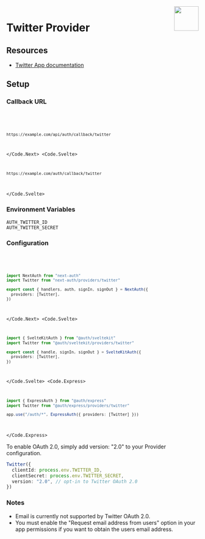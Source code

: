 
<img align="right" src="/img/providers/twitter.svg" height="64" width="64" />

# Twitter Provider

## Resources

- [Twitter App documentation](https://developer.twitter.com/en/apps)

## Setup

### Callback URL

<Code>
  <Code.Next>

```bash
https://example.com/api/auth/callback/twitter
```

  </Code.Next>
  <Code.Svelte>

```bash
https://example.com/auth/callback/twitter
```

  </Code.Svelte>
</Code>

### Environment Variables

```
AUTH_TWITTER_ID
AUTH_TWITTER_SECRET
```

### Configuration

<Code>
  <Code.Next>

```ts filename="/auth.ts"
import NextAuth from "next-auth"
import Twitter from "next-auth/providers/twitter"

export const { handlers, auth, signIn, signOut } = NextAuth({
  providers: [Twitter],
})
```

  </Code.Next>
  <Code.Svelte>

```ts filename="/src/auth.ts"
import { SvelteKitAuth } from "@auth/sveltekit"
import Twitter from "@auth/sveltekit/providers/twitter"

export const { handle, signIn, signOut } = SvelteKitAuth({
  providers: [Twitter],
})
```

  </Code.Svelte>
  <Code.Express>

```ts filename="/src/app.ts"
import { ExpressAuth } from "@auth/express"
import Twitter from "@auth/express/providers/twitter"

app.use("/auth/*", ExpressAuth({ providers: [Twitter] }))
```

  </Code.Express>
</Code>

To enable OAuth 2.0, simply add version: "2.0" to your Provider configuration.

```ts filename="./auth.ts" {4}
Twitter({
  clientId: process.env.TWITTER_ID,
  clientSecret: process.env.TWITTER_SECRET,
  version: "2.0", // opt-in to Twitter OAuth 2.0
})
```

### Notes

- Email is currently not supported by Twitter OAuth 2.0.
- You must enable the "Request email address from users" option in your app permissions if you want to obtain the users email address.
